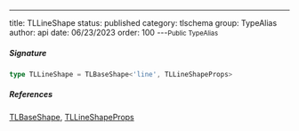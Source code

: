 ---
title: TLLineShape
status: published
category: tlschema
group: TypeAlias
author: api
date: 06/23/2023
order: 100
---<Small>Public TypeAlias</Small>




##### Signature


```ts
type TLLineShape = TLBaseShape<'line', TLLineShapeProps>
```

##### References

[TLBaseShape](/gen/tlschema/TLBaseShape-interface), [TLLineShapeProps](/gen/tlschema/~TLLineShapeProps-type)

